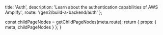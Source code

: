 
  title: 'Auth',
  description: 'Learn about the authentication capabilities of AWS Amplify.',
  route: '/gen2/build-a-backend/auth'
};

  const childPageNodes = getChildPageNodes(meta.route);
  return {
    props: {
      meta,
      childPageNodes
    }
  };
}

<Overview childPageNodes={props.childPageNodes} />
